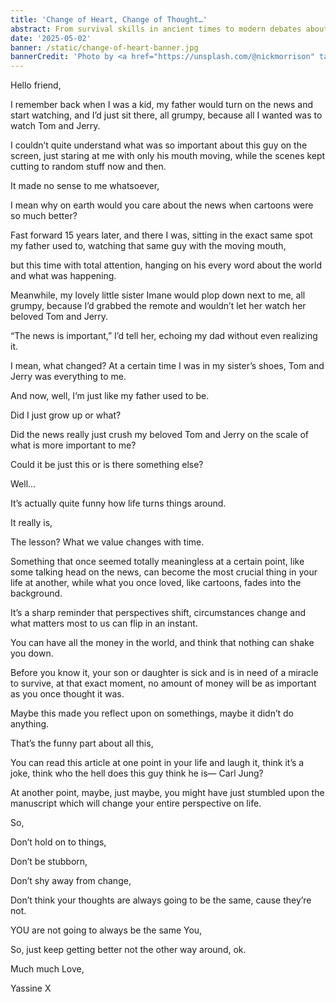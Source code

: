 ---
title: 'Change of Heart, Change of Thought…'
abstract: From survival skills in ancient times to modern debates about IQ and creativity, the idea of intelligence has evolved dramatically. In this post, I explore how our understanding of "being smart" has shifted, dive into Howard Gardner’s theory of multiple intelligences, and share lessons I’ve learned about embracing our unique strengths. Join me as we rethink what intelligence means today.
date: '2025-05-02'
banner: /static/change-of-heart-banner.jpg
bannerCredit: 'Photo by <a href="https://unsplash.com/@nickmorrison" target="_blank" rel="noopener noreferrer">Nick Morrison</a> on <a href="https://unsplash.com" target="_blank" rel="noopener noreferrer">Unsplash</a>'
---

Hello friend, 

I remember back when I was a kid, my father would turn on the news and start watching, and I’d just sit there, all grumpy, because all I wanted was to watch Tom and Jerry. 

I couldn’t quite understand what was so important about this guy on the screen, just staring at me with only his mouth moving, while the scenes kept cutting to random stuff now and then.

 It made no sense to me whatsoever, 

I mean why on earth would you care about the news when cartoons were so much better?

Fast forward 15 years later, and there I was, sitting in the exact same spot my father used to, watching that same guy with the moving mouth,

but this time with total attention, hanging on his every word about the world and what was happening. 

Meanwhile, my lovely little sister Imane would plop down next to me, all grumpy, because I’d grabbed the remote and wouldn’t let her watch her beloved Tom and Jerry. 

“The news is important,” I’d tell her, echoing my dad without even realizing it.

I mean, what changed? At a certain time I was in my sister’s shoes, Tom and Jerry was everything to me. 

And now, well, I’m just like my father used to be. 

Did I just grow up or what? 

Did the news really just crush my beloved Tom and Jerry on the scale of what is more important to me? 

Could it be just this or is there something else?

Well...

It’s actually quite funny how life turns things around. 

It really is, 

The lesson? What we value changes with time. 

Something that once seemed totally meaningless at a certain point, like some talking head on the news, can become the most crucial thing in your life at another, while what you once loved, like cartoons, fades into the background. 

It’s a sharp reminder that perspectives shift, circumstances change and what matters most to us can flip in an instant.

You can have all the money in the world, and think that nothing can shake you down. 

Before you know it, your son or daughter is sick and is in need of a miracle to survive, at that exact moment, no amount of money will be as important as you once thought it was.

Maybe this made you reflect upon on somethings, maybe it didn’t do anything.

That’s the funny part about all this,

You can read this article at one point in your life and laugh it, think it’s a joke, think who the hell does this guy think he is— Carl Jung?

 At another point, maybe, just maybe, you might have just stumbled upon the manuscript which will change your entire perspective on life.

So,

Don’t hold on to things, 

Don’t be stubborn,

Don’t shy away from change,

Don’t think your thoughts are always going to be the same, cause they’re not. 

YOU are not going to always be the same You, 

So, just keep getting better not the other way around, ok. 

Much much Love,

Yassine X


